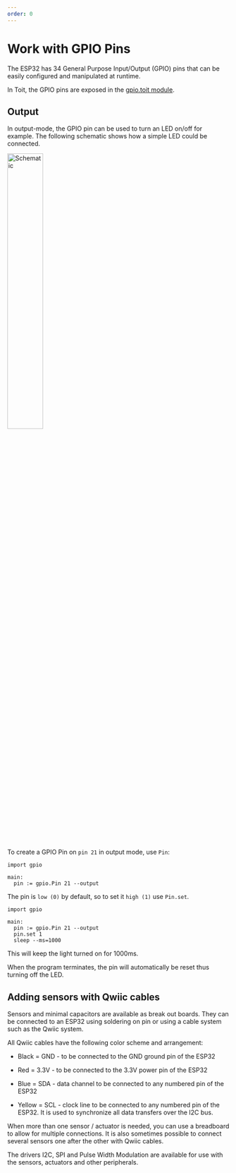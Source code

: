 ```yaml
---
order: 0
---
```



# Work with GPIO Pins

The ESP32 has 34 General Purpose Input/Output (GPIO) pins that can be easily configured and manipulated at runtime.

In Toit, the GPIO pins are exposed in the [gpio.toit module](https://libs.toit.io/gpio/library-summary).

## Output

In output-mode, the GPIO pin can be used to turn an LED on/off for example. The following schematic shows how a simple LED could be connected.

<img src={LedZeroOne} alt="Schematic" width="40%" />

To create a GPIO Pin on `pin 21` in output mode, use `Pin`:

```
import gpio

main:
  pin := gpio.Pin 21 --output
```

The pin is `low (0)` by default, so to set it `high (1)` use `Pin.set`.

```
import gpio

main:
  pin := gpio.Pin 21 --output
  pin.set 1
  sleep --ms=1000
```

This will keep the light turned on for 1000ms.

<Note type="warning">
When the program terminates, the pin will automatically be reset thus turning off the LED.
</Note>

## Adding sensors with Qwiic cables

Sensors and minimal capacitors are available as break out boards.
They can be connected to an ESP32 using soldering on pin or using a cable system such as the Qwiic system.

All Qwiic cables have the following color scheme and arrangement:

* Black = GND - to be connected to the GND ground pin of the ESP32

* Red = 3.3V - to be connected to the 3.3V power pin of the ESP32

* Blue = SDA - data channel to be connected to any numbered pin of the ESP32

* Yellow = SCL - clock line to be connected to any numbered pin of the ESP32. It is used to synchronize all data transfers over the I2C bus. 

When more than one sensor / actuator is needed, you can use a breadboard to allow for multiple connections. It is also sometimes possible to connect several sensors one after the other with Qwiic cables.

The drivers I2C, SPI and Pulse Width Modulation are available for use with the sensors, actuators and other peripherals.
